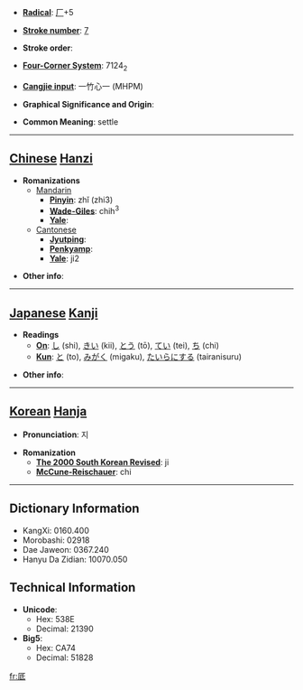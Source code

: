 * '''[[Wiktionary:Chinese radical index| Radical]]''': [[Wiktionary:Chinese radical index 厂|厂]]+5

* '''[[Wiktionary:Chinese total strokes index|Stroke number]]''': [[Wiktionary:Chinese total strokes index 7|7]]

* '''Stroke order''': 

* '''[[Wiktionary:Chinese four corner index|Four-Corner System]]''': 7124<sub>2</sub>

* '''[[Wiktionary:Chinese Cangjie index|Cangjie input]]''': 一竹心一 (MHPM)

* '''Graphical Significance and Origin''': 

* '''Common Meaning''': settle

----

== [[Chinese]] [[Hanzi]] ==

* '''Romanizations'''
** [[Mandarin]]
*** '''[[Pinyin]]''': zhǐ (zhi3)
*** '''[[Wade-Giles]]''': chih<sup>3</sup>
*** '''[[Yale]]''': 
**[[Cantonese]]
***'''[[Jyutping]]''':
***'''[[Penkyamp]]''': 
***'''[[Yale]]''': ji2

* '''Other info''': 

----

== [[Japanese]] [[Kanji]] ==

* '''Readings'''
** '''[[On]]''': [[し]] (shi), [[きい]] (kii), [[とう]] (tō), [[てい]] (tei), [[ち]] (chi)
** '''[[Kun]]''': [[と]] (to), [[みがく]] (migaku), [[たいらにする]] (tairanisuru)

* '''Other info''':  

----

== [[Korean]] [[Hanja]] ==

* '''Pronunciation''': 지

* '''Romanization'''
** '''[[The 2000 South Korean Revised Romanization|The 2000 South Korean Revised]]''': ji
** '''[[McCune-Reischauer]]''': chi

----

== Dictionary Information ==

* KangXi: 0160.400
* Morobashi: 02918
* Dae Jaweon: 0367.240
* Hanyu Da Zidian: 10070.050

== Technical Information ==

* '''Unicode''':
** Hex: 538E
** Decimal: 21390
* '''Big5''':
** Hex: CA74
** Decimal: 51828

[[fr:厎]]